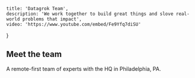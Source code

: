 
    title: 'Datagrok Team',
    description: 'We work together to build great things and slove real-world problems that impact',
    video: 'https://www.youtube.com/embed/Fe9Yfq7diSU'
}

<LayoutHeader meta={meta} />
<section className="container-fluid bg-white my-5">
<div className="container bg-map">
<LayoutBody>

# Meet the team

A remote-first team of experts with the HQ in Philadelphia, PA.

</LayoutBody>

<div className="row">
    <AndrewSkalkin/>
    <LarisaBankurova/>
    <AlexanderParamonov/>
    <AleksandrTanas/>
    <AlexeyChopovskyi/>
    <AnnaMuzychyna/>
    <DenisKryvchuk/>
    <DianaOnufriienko/>
    <DmitryIllarionov/>
    <DmytroKovalyov/>
    <DmytroNahovskyi/>
    <KostiantynRudik/>
    <ElenaZhuravskaya/>
    <LeonidStolbov/>
    <OleksandraSerhiienko/>
    <OlenaAhadzhanian/>
    <ViktorMakarichev/>
    <VolodymyrDyma/>
    <YanShynkevich/>
</div>
</div>
</section>
